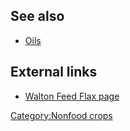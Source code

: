 == See also ==
*[[Oils]]

== External links ==
*[http://waltonfeed.com/self/flax.html Walton Feed Flax page]

[[Category:Nonfood crops]]
